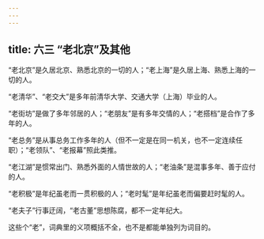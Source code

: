```yaml
---
---
---
```

title: 六三 “老北京”及其他
---






“老北京”是久居北京、熟悉北京的一切的人；“老上海”是久居上海、熟悉上海的一切的人。

“老清华”、“老交大”是多年前清华大学、交通大学（上海）毕业的人。

“老街坊”是做了多年邻居的人；“老朋友”是有多年交情的人；“老搭档”是合作了多年的人。

“老总务”是从事总务工作多年的人（但不一定是在同一机关，也不一定连续任职）；“老领队”、“老报幕”照此类推。

“老江湖”是惯常出门、熟悉外面的人情世故的人；“老油条”是混事多年、善于应付的人。

“老积极”是年纪虽老而一贯积极的人；“老时髦”是年纪虽老而偏要赶时髦的人。

“老夫子”行事迂阔，“老古董”思想陈腐，都不一定年纪大。

这些个“老”，词典里的义项概括不全，也不是都能单独列为词目的。